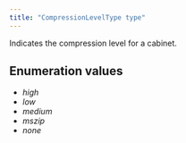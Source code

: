 ```yaml
---
title: "CompressionLevelType type"
---
```


Indicates the compression level for a cabinet.

## Enumeration values

  - *high*
  - *low*
  - *medium*
  - *mszip*
  - *none*
